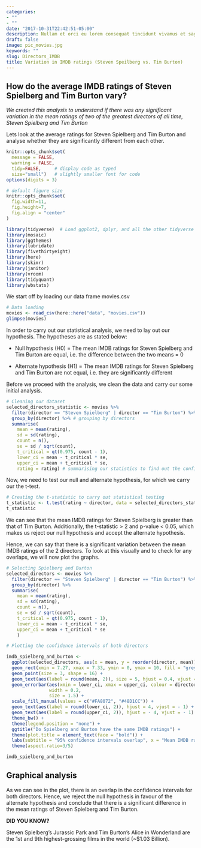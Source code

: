 ```yaml
---
categories:
- ""
- ""
date: "2017-10-31T22:42:51-05:00"
description: Nullam et orci eu lorem consequat tincidunt vivamus et sagittis magna sed nunc rhoncus condimentum sem. In efficitur ligula tate urna. Maecenas massa sed magna lacinia magna pellentesque lorem ipsum dolor. Nullam et orci eu lorem consequat tincidunt. Vivamus et sagittis tempus.
draft: false
image: pic_movies.jpg
keywords: ""
slug: Directors_IMDB
title: Variation in IMDB ratings (Steven Speilberg vs. Tim Burton)
---
```


## How do the average IMDB ratings of Steven Spielberg and Tim Burton vary?

*We created this analysis to understand if there was any significant variation in the mean ratings of two of the greatest directors of all time, Steven Spielberg and Tim Burton*

Lets look at the average ratings for Steven Spielberg and Tim Burton and analyse whether they are significantly different from each other.


```r
knitr::opts_chunk$set(
  message = FALSE, 
  warning = FALSE, 
  tidy=FALSE,     # display code as typed
  size="small")   # slightly smaller font for code
options(digits = 3)

# default figure size
knitr::opts_chunk$set(
  fig.width=11, 
  fig.height=7,
  fig.align = "center"
)
```

```r

library(tidyverse)  # Load ggplot2, dplyr, and all the other tidyverse packages
library(mosaic)
library(ggthemes)
library(lubridate)
library(fivethirtyeight)
library(here)
library(skimr)
library(janitor)
library(vroom)
library(tidyquant)
library(wbstats)

```

We start off by loading our data frame movies.csv

```r

# Data loading
movies <- read_csv(here::here("data", "movies.csv"))
glimpse(movies) 

```

In order to carry out our statistical analysis, we need to lay out our hypothesis. The hypotheses are as stated below:

- Null hypothesis (H0) = The mean IMDB ratings for Steven Spielberg and Tim Burton are equal, i.e. the difference between the two means = 0 

- Alternate hypothesis (H1) = The mean IMDB ratings for Steven Spielberg and Tim Burton are not equal, i.e. they are significantly different

Before we proceed with the analysis, we clean the data and carry our some initial analysis.

```r

# Cleaning our dataset
selected_directors_statistic <- movies %>% 
  filter(director == "Steven Spielberg" | director == "Tim Burton") %>% # filtering our dataset
  group_by(director) %>% # grouping by directors
  summarise(
    mean = mean(rating),
    sd = sd(rating),
    count = n(),
    se = sd / sqrt(count),
    t_critical = qt(0.975, count - 1),
    lower_ci = mean - t_critical * se,
    upper_ci = mean + t_critical * se,
    rating = rating) # summarising our statistics to find out the confidence intervals
```

Now, we need to test our null and alternate hypothesis, for which we carry our the t-test.

``` r

# Creating the t-statistic to carry out statistical testing
t_statistic <- t.test(rating ~ director, data = selected_directors_statistic)
t_statistic

```

We can see that the mean IMDB ratings for Steven Spielberg is greater than that of Tim Burton. Additionally, the t-statistic > 2 and p-value < 0.05, which makes us reject our null hypothesis and accept the alternate hypothesis. 

Hence, we can say that there is a significant variation between the mean IMDB ratings of the 2 directors. To look at this visually and to check for any overlaps, we will now plot the graphs.

```r

# Selecting Spielberg and Burton
selected_directors <- movies %>% 
  filter(director == "Steven Spielberg" | director == "Tim Burton") %>% 
  group_by(director) %>% 
  summarise(
    mean = mean(rating),
    sd = sd(rating),
    count = n(),
    se = sd / sqrt(count),
    t_critical = qt(0.975, count - 1),
    lower_ci = mean - t_critical * se,
    upper_ci = mean + t_critical * se
    ) 

# Plotting the confidence intervals of both directors

imdb_spielberg_and_burton <- 
  ggplot(selected_directors, aes(x = mean, y = reorder(director, mean))) +
  geom_rect(xmin = 7.27, xmax = 7.33, ymin = 0, ymax = 10, fill = "grey", aes(alpha = 0.5)) +
  geom_point(size = 3, shape = 16) +
  geom_text(aes(label = round(mean, 2)), size = 5, hjust = 0.4, vjust = -1) +
  geom_errorbar(aes(xmin = lower_ci, xmax = upper_ci, colour = director, fill = director),
                width = 0.2,
                size = 1.5) +
  scale_fill_manual(values = c("#FA8072", "#48D1CC")) +
  geom_text(aes(label = round(lower_ci, 2)), hjust = 4, vjust = - 1) +
  geom_text(aes(label = round(upper_ci, 2)), hjust = - 4, vjust = - 1) +
  theme_bw() +
  theme(legend.position = "none") +
  ggtitle("Do Spielberg and Burton have the same IMDB ratings") +
  theme(plot.title = element_text(face = "bold")) +
  labs(subtitle = "95% confidence intervals overlap", x = "Mean IMDB ratings", y = "") +
  theme(aspect.ratio=3/5) 

imdb_spielberg_and_burton

```

## Graphical analysis

As we can see in the plot, there is an overlap in the confidence intervals for both directors. Hence, we reject the null hypothesis in favour of the alternate hypothesis and conclude that there is a significant difference in the mean ratings of Steven Spielberg and Tim Burton.

**DID YOU KNOW?**

Steven Spielberg's Jurassic Park and Tim Burton's Alice in Wonderland are the 1st and 9th highest-grossing films in the world (~$1.03 Billion). 
